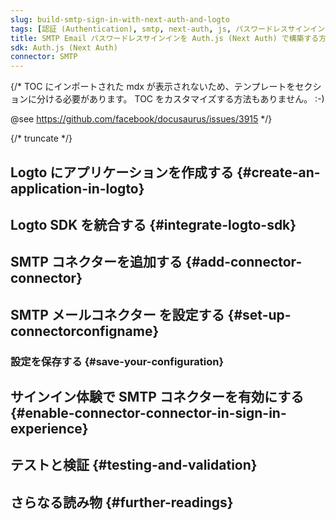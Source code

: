 ```yaml
---
slug: build-smtp-sign-in-with-next-auth-and-logto
tags: [認証 (Authentication), smtp, next-auth, js, パスワードレスサインイン, サインイン, ログイン]
title: SMTP Email パスワードレスサインインを Auth.js (Next Auth) で構築する方法
sdk: Auth.js (Next Auth)
connector: SMTP
---
```


{/*
  TOC にインポートされた mdx が表示されないため、テンプレートをセクションに分ける必要があります。
  TOC をカスタマイズする方法もありません。 :-)

  @see https://github.com/facebook/docusaurus/issues/3915
*/}



{/* truncate */}

<Intro connector={connector} sdk="Auth.js (Next Auth)" link="https://authjs.dev/" />

## Logto にアプリケーションを作成する \{#create-an-application-in-logto}

<CreateApplication type="従来型 Web" framework="Auth.js (Next Auth)" />

## Logto SDK を統合する \{#integrate-logto-sdk}

<IntegrateSdk />

## SMTP コネクターを追加する \{#add-connector-connector}

<AddPasswordlessConnector
  connector={connector}
  connectorType="Email"
  passwordlessSignUpIdentifier="メールアドレス"
/>

## SMTP メールコネクター を設定する \{#set-up-connectorconfigname}

<ConnectorGuide />

### 設定を保存する \{#save-your-configuration}

<SaveYourConfiguration connector={connector} />

## サインイン体験で SMTP コネクターを有効にする \{#enable-connector-connector-in-sign-in-experience}

<EnablePasswordlessConnector
  connectorType="Email"
  passwordlessSignUpIdentifier="メールアドレス"
/>

## テストと検証 \{#testing-and-validation}

<TestingAndValidation connector={connector} sdk="Auth.js (Next Auth)" />

## さらなる読み物 \{#further-readings}

<FurtherReadings />
